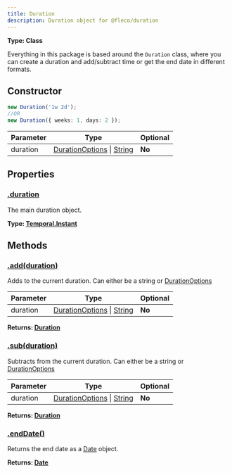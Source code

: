 ```yaml
---
title: Duration
description: Duration object for @fleco/duration
---
```


**Type: Class**

Everything in this package is based around the `Duration` class, where you can create a duration and add/subtract time or get the end date in different formats.

## Constructor

```ts
new Duration('1w 2d');
//OR
new Duration({ weeks: 1, days: 2 });
```

| Parameter | Type                                                                                                                                                        | Optional |
| --------- | ----------------------------------------------------------------------------------------------------------------------------------------------------------- | -------- |
| duration  | [DurationOptions](/packages/duration/duration-options) \| [String](https://developer.mozilla.org/en-US/docs/Web/JavaScript/Reference/Global_Objects/String) | **No**	 |

## Properties

### [.duration](./#duration)

The main duration object.

**Type: [Temporal.Instant](https://tc39.es/proposal-temporal/docs/duration.html)**

## Methods

### [.add(duration)](./#duration)

Adds to the current duration. Can either be a string or [DurationOptions](/packages/duration/duration-options)

| Parameter | Type                                                                                                                                                                   | Optional |
| --------- | ---------------------------------------------------------------------------------------------------------------------------------------------------------------------- | -------- |
| duration  | [DurationOptions](/packages/duration/interfaces/duration-options) \| [String](https://developer.mozilla.org/en-US/docs/Web/JavaScript/Reference/Global_Objects/String) | **No**	|

**Returns: [Duration](.)**

### [.sub(duration)](./#subduration)

Subtracts from the current duration. Can either be a string or [DurationOptions](/packages/duration/duration-options)

| Parameter | Type                                                                                                                                                                   | Optional |
| --------- | ---------------------------------------------------------------------------------------------------------------------------------------------------------------------- | -------- |
| duration  | [DurationOptions](/packages/duration/interfaces/duration-options) \| [String](https://developer.mozilla.org/en-US/docs/Web/JavaScript/Reference/Global_Objects/String) | **No**	|

**Returns: [Duration](.)**

### [.endDate()](./#enddate)

Returns the end date as a [Date](https://developer.mozilla.org/en-US/docs/Web/JavaScript/Reference/Global_Objects/Date) object.

**Returns: [Date](https://developer.mozilla.org/en-US/docs/Web/JavaScript/Reference/Global_Objects/Date)**